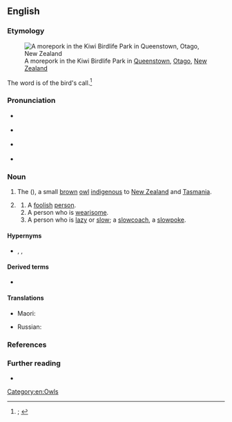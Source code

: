 ==English==
{{was wotd|2020|February|6}}

===Etymology===
[[File:Morepork.jpg|thumb|A morepork in the Kiwi Birdlife Park in [[Queenstown]], [[Otago]], [[New Zealand]]]]

The word is {{glossary|imitative}} of the bird's call.<ref>{{R:OED Online|pos=n.'' and ''int|id=257720|date=December 2002|nodot=yes}}; {{R:Lexico|pos=n}}</ref>

===Pronunciation===
* {{a|RP|AU}} {{IPA|en|/ˈmɔːpɔːk/}}
* {{a|GA}} {{IPA|en|/ˈmɔɹˌpɔ(ə)ɹk/}}
* {{a|NZ}} {{IPA|en|/ˈmoːpoːk/}}
* {{hyphenation|en|more|pork}}

===Noun===
{{en-noun}}

# {{lb|en|chiefly|New Zealand}} The {{vern|Tasmanian spotted owl}} ({{taxlink|Ninox novaeseelandiae|species|noshow=1}}), a small [[brown#Adjective|brown]] [[owl]] [[indigenous]] to [[New Zealand]] and [[Tasmania]]. {{defdate|from 19th c.}}
#: {{synonyms|en|mopoke|q1=Australia|ruru|q2=New Zealand}}
# {{lb|en|Australia|New Zealand|colloquial|derogatory}} {{non-gloss definition|Used as a [[mild]] term of [[abuse#Noun|abuse]].}}
## A [[foolish]] [[person]].
## A person who is [[wearisome]].
## A person who is [[lazy]] or [[slow#Adjective|slow]]; a [[slowcoach]], a [[slowpoke]].
#: {{synonyms|en|Thesaurus:idler}}

====Hypernyms====
* {{sense|bird of the [[genus]] ''[[Ninox]]''}} {{l|en|boobook}}, {{l|en|boobook owl}}, {{l|en|hawk owl}}

====Derived terms====
* {{l|en|mopoke}}

====Translations====
{{trans-top|''Ninox novaeseelandiae''}}
* Maori: {{t|mi|ruru}}
{{trans-mid}}
* Russian: {{t|ru|куку́шечья иглоно́гая сова́|f}}
{{trans-bottom}}

===References===
<references />

===Further reading===
{{wikispecies|Ninox}}

* {{pedia}}

[[Category:en:Owls]]